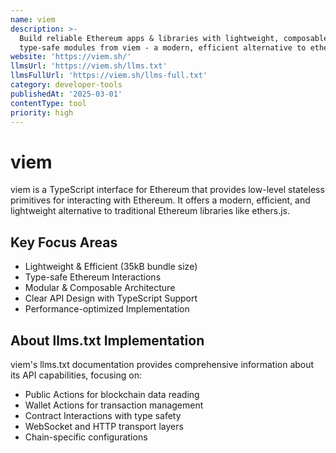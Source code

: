 ```yaml
---
name: viem
description: >-
  Build reliable Ethereum apps & libraries with lightweight, composable, &
  type-safe modules from viem - a modern, efficient alternative to ethers.js.
website: 'https://viem.sh/'
llmsUrl: 'https://viem.sh/llms.txt'
llmsFullUrl: 'https://viem.sh/llms-full.txt'
category: developer-tools
publishedAt: '2025-03-01'
contentType: tool
priority: high
---
```


# viem

viem is a TypeScript interface for Ethereum that provides low-level stateless primitives for interacting with Ethereum. It offers a modern, efficient, and lightweight alternative to traditional Ethereum libraries like ethers.js.

## Key Focus Areas

- Lightweight & Efficient (35kB bundle size)
- Type-safe Ethereum Interactions
- Modular & Composable Architecture
- Clear API Design with TypeScript Support
- Performance-optimized Implementation

## About llms.txt Implementation

viem's llms.txt documentation provides comprehensive information about its API capabilities, focusing on:

- Public Actions for blockchain data reading
- Wallet Actions for transaction management
- Contract Interactions with type safety
- WebSocket and HTTP transport layers
- Chain-specific configurations
